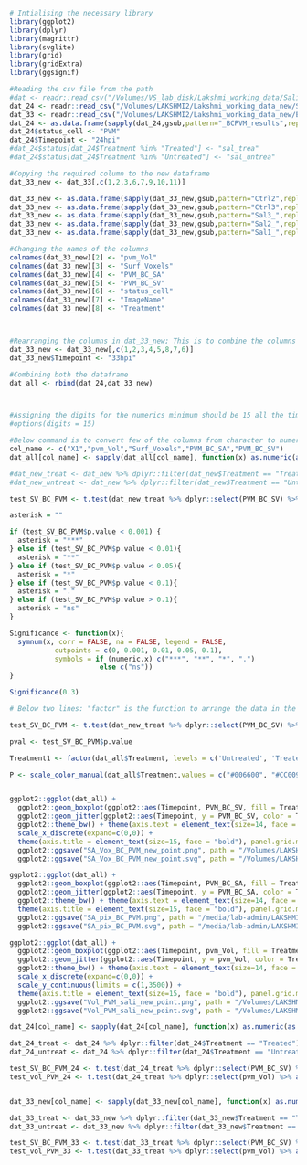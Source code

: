 ```r
# Intialising the necessary library
library(ggplot2)
library(dplyr)
library(magrittr)
library(svglite)
library(grid)
library(gridExtra)
library(ggsignif)
```

```r
#Reading the csv file from the path
#dat <- readr::read_csv("/Volumes/VS_lab_disk/Lakshmi_working_data/Salicylate_BConPVM_analysis/Analysis_PVM_BC/pvm_BC.csv")
dat_24 <- readr::read_csv("/Volumes/LAKSHMI2/Lakshmi_working_data_new/Salicylate_BConPVM_analysis/Analysis_PVM_BC/pvm_BC.csv")
dat_33 <- readr::read_csv("/Volumes/LAKSHMI2/Lakshmi_working_data_new/Experiment6_images/Analysis_SA_Vol/pvm_data1.csv")
dat_24 <- as.data.frame(sapply(dat_24,gsub,pattern="_BCPVM_results",replacement=""))
dat_24$status_cell <- "PVM"
dat_24$Timepoint <- "24hpi"
#dat_24$status[dat_24$Treatment %in% "Treated"] <- "sal_trea"
#dat_24$status[dat_24$Treatment %in% "Untreated"] <- "sal_untrea"

#Copying the required column to the new dataframe
dat_33_new <- dat_33[,c(1,2,3,6,7,9,10,11)]

dat_33_new <- as.data.frame(sapply(dat_33_new,gsub,pattern="Ctrl2",replacement="Untreated"))
dat_33_new <- as.data.frame(sapply(dat_33_new,gsub,pattern="Ctrl3",replacement="Untreated"))
dat_33_new <- as.data.frame(sapply(dat_33_new,gsub,pattern="Sal3_",replacement="Treated"))
dat_33_new <- as.data.frame(sapply(dat_33_new,gsub,pattern="Sal2_",replacement="Treated"))
dat_33_new <- as.data.frame(sapply(dat_33_new,gsub,pattern="Sal1_",replacement="Treated"))

#Changing the names of the columns
colnames(dat_33_new)[2] <- "pvm_Vol"
colnames(dat_33_new)[3] <- "Surf_Voxels"
colnames(dat_33_new)[4] <- "PVM_BC_SA"
colnames(dat_33_new)[5] <- "PVM_BC_SV"
colnames(dat_33_new)[6] <- "status_cell"
colnames(dat_33_new)[7] <- "ImageName"
colnames(dat_33_new)[8] <- "Treatment"



#Rearranging the columns in dat_33_new; This is to combine the columns from both the dataframe
dat_33_new <- dat_33_new[,c(1,2,3,4,5,8,7,6)]
dat_33_new$Timepoint <- "33hpi"

#Combining both the dataframe
dat_all <- rbind(dat_24,dat_33_new)



#Assigning the digits for the numerics minimum should be 15 all the time.
#options(digits = 15)

#Below command is to convert few of the columns from character to numeric
col_name <- c("X1","pvm_Vol","Surf_Voxels","PVM_BC_SA","PVM_BC_SV")
dat_all[col_name] <- sapply(dat_all[col_name], function(x) as.numeric(as.character(x))) 

#dat_new_treat <- dat_new %>% dplyr::filter(dat_new$Treatment == "Treated")
#dat_new_untreat <- dat_new %>% dplyr::filter(dat_new$Treatment == "Untreated")

```

```r
test_SV_BC_PVM <- t.test(dat_new_treat %>% dplyr::select(PVM_BC_SV) %>% as.matrix(), dat_new_untreat %>% dplyr::select(PVM_BC_SV) %>% as.matrix(), alternative = c("two.sided"), paired = FALSE, var.equal = FALSE, conf.level = 0.95)

asterisk = ""

if (test_SV_BC_PVM$p.value < 0.001) {
  asterisk = "***"
} else if (test_SV_BC_PVM$p.value < 0.01){
  asterisk = "**"
} else if (test_SV_BC_PVM$p.value < 0.05){
  asterisk = "*"
} else if (test_SV_BC_PVM$p.value < 0.1){
  asterisk = "."
} else if (test_SV_BC_PVM$p.value > 0.1){
  asterisk = "ns"
}

Significance <- function(x){
  symnum(x, corr = FALSE, na = FALSE, legend = FALSE,
           cutpoints = c(0, 0.001, 0.01, 0.05, 0.1), 
           symbols = if (numeric.x) c("***", "**", "*", ".")
                      else c("ns"))
}

Significance(0.3)
```


```r
# Below two lines: "factor" is the function to arrange the data in the preferred order in the graph

test_SV_BC_PVM <- t.test(dat_new_treat %>% dplyr::select(PVM_BC_SV) %>% as.matrix(), dat_new_untreat %>% dplyr::select(PVM_BC_SV) %>% as.matrix(), alternative = c("two.sided"), paired = FALSE, var.equal = FALSE, conf.level = 0.95)

pval <- test_SV_BC_PVM$p.value

Treatment1 <- factor(dat_all$Treatment, levels = c('Untreated', 'Treated'), ordered = TRUE)

P <- scale_color_manual(dat_all$Treatment,values = c("#006600", "#CC0099"))


ggplot2::ggplot(dat_all) +
  ggplot2::geom_boxplot(ggplot2::aes(Timepoint, PVM_BC_SV, fill = Treatment1), outlier.color = NA, size = 0.6, alpha = 0.0, width = 0.6, position = position_dodge(1), varwidth = F, notch = F, outlier.shape = NA, show.legend = FALSE) +
  ggplot2::geom_jitter(ggplot2::aes(Timepoint, y = PVM_BC_SV, color = Treatment1), cex = 2.5, alpha = 0.4, shape = 20, position = position_jitterdodge(0.2,0.2,1.0)) + 
  ggplot2::theme_bw() + theme(axis.text = element_text(size=14, face = "bold", colour = "black")) + P +
  scale_x_discrete(expand=c(0,0)) +
  theme(axis.title = element_text(size=15, face = "bold"), panel.grid.major.x = element_blank(), panel.grid.major.y = element_blank(),panel.grid.minor.x = element_blank(), panel.grid.minor.y = element_blank(), panel.border = element_blank(), legend.title = element_blank(), legend.position = "none", legend.direction = "horizontal", legend.box.background = element_rect(size = 0.6), legend.text = element_text(size = 5), axis.line = element_line()) + ylab("Surface voxels of BC on PVM") + xlab("Timepoint of infection \n (Salicylate treatement)") +
  ggplot2::ggsave("SA_Vox_BC_PVM_new_point.png", path = "/Volumes/LAKSHMI2/Lakshmi_working_data_new/Experiment6_images/Analysis_SA_Vol/", width = 4, height = 5, units = "in", dpi = 300) +
  ggplot2::ggsave("SA_Vox_BC_PVM_new_point.svg", path = "/Volumes/LAKSHMI2/Lakshmi_working_data_new/Experiment6_images/Analysis_SA_Vol/", width = 4, height = 5, units = "in", dpi = 300)
```

```r

ggplot2::ggplot(dat_all) +
  ggplot2::geom_boxplot(ggplot2::aes(Timepoint, PVM_BC_SA, fill = Treatment1), outlier.color = NA, size = 0.6, alpha = 0.0, width = 0.6, position = position_dodge(1), varwidth = F, notch = F, outlier.shape = NA, show.legend = FALSE) +
  ggplot2::geom_jitter(ggplot2::aes(Timepoint, y = PVM_BC_SA, color = Treatment1), cex = 2.5, alpha = 0.7, position = position_jitterdodge(0.2,0.2,1.0)) + 
  ggplot2::theme_bw() + theme(axis.text = element_text(size=14, face = "bold", colour = "black")) + P +
  theme(axis.title = element_text(size=15, face = "bold"), panel.grid.major.x = element_blank(), panel.grid.major.y = element_blank(),panel.grid.minor.x = element_blank(), panel.grid.minor.y = element_blank(), panel.border = element_blank(), legend.title = element_blank(), legend.position = "none", legend.direction = "horizontal", legend.box.background = element_rect(size = 0.6), legend.text = element_text(size = 5), axis.line = element_line()) + ylab("Surface area (pixels) of BC on PVM") + xlab("Timepoint of infection") +
  ggplot2::ggsave("SA_pix_BC_PVM.png", path = "/media/lab-admin/LAKSHMI2/Lakshmi_working_data_new/Experiment6_images/Analysis_SA_Vol/", width = 4, height = 5, units = "in", dpi = 300) +
  ggplot2::ggsave("SA_pix_BC_PVM.svg", path = "/media/lab-admin/LAKSHMI2/Lakshmi_working_data_new/Experiment6_images/Analysis_SA_Vol/", width = 4, height = 5, units = "in", dpi = 300)
```

```r



ggplot2::ggplot(dat_all) +
  ggplot2::geom_boxplot(ggplot2::aes(Timepoint, pvm_Vol, fill = Treatment1), outlier.color = NA, size = 0.6, alpha = 0.0, width = 0.6, position = position_dodge(1), varwidth = F, notch = F, outlier.shape = NA, show.legend = FALSE) +
  ggplot2::geom_jitter(ggplot2::aes(Timepoint, y = pvm_Vol, color = Treatment1), cex = 2.5, alpha = 0.4, shape = 20, position = position_jitterdodge(0.3,0.3,1.0)) + 
  ggplot2::theme_bw() + theme(axis.text = element_text(size=14, face = "bold", colour = "black")) + P +
  scale_x_discrete(expand=c(0,0)) +
  scale_y_continuous(limits = c(1,3500)) +
  theme(axis.title = element_text(size=15, face = "bold"), panel.grid.major.x = element_blank(), panel.grid.major.y = element_blank(),panel.grid.minor.x = element_blank(), panel.grid.minor.y = element_blank(), panel.border = element_blank(), legend.title = element_blank(), legend.position = "none", legend.direction = "horizontal", legend.box.background = element_rect(size = 0.6), legend.text = element_text(size = 5), axis.line = element_line()) + ylab("Volume of PVM (micron^3)") + xlab("Timepoint of infection \n (Salicylate treatment)") +
  ggplot2::ggsave("Vol_PVM_sali_new_point.png", path = "/Volumes/LAKSHMI2/Lakshmi_working_data_new/Experiment6_images/Analysis_SA_Vol/", width = 4, height = 5, units = "in", dpi = 300) +
  ggplot2::ggsave("Vol_PVM_sali_new_point.svg", path = "/Volumes/LAKSHMI2/Lakshmi_working_data_new/Experiment6_images/Analysis_SA_Vol/", width = 4, height = 5, units = "in", dpi = 300)


```

```r

dat_24[col_name] <- sapply(dat_24[col_name], function(x) as.numeric(as.character(x))) 

dat_24_treat <- dat_24 %>% dplyr::filter(dat_24$Treatment == "Treated")
dat_24_untreat <- dat_24 %>% dplyr::filter(dat_24$Treatment == "Untreated")

test_SV_BC_PVM_24 <- t.test(dat_24_treat %>% dplyr::select(PVM_BC_SV) %>% as.matrix(), dat_24_untreat %>% dplyr::select(PVM_BC_SV) %>% as.matrix(), alternative = c("two.sided"), paired = FALSE, var.equal = FALSE, conf.level = 0.95)
test_vol_PVM_24 <- t.test(dat_24_treat %>% dplyr::select(pvm_Vol) %>% as.matrix(), dat_24_untreat %>% dplyr::select(pvm_Vol) %>% as.matrix(), alternative = c("two.sided"), paired = FALSE, var.equal = FALSE, conf.level = 0.95)


dat_33_new[col_name] <- sapply(dat_33_new[col_name], function(x) as.numeric(as.character(x))) 

dat_33_treat <- dat_33_new %>% dplyr::filter(dat_33_new$Treatment == "Treated")
dat_33_untreat <- dat_33_new %>% dplyr::filter(dat_33_new$Treatment == "Untreated")

test_SV_BC_PVM_33 <- t.test(dat_33_treat %>% dplyr::select(PVM_BC_SV) %>% as.matrix(), dat_33_untreat %>% dplyr::select(PVM_BC_SV) %>% as.matrix(), alternative = c("two.sided"), paired = FALSE, var.equal = FALSE, conf.level = 0.95)
test_vol_PVM_33 <- t.test(dat_33_treat %>% dplyr::select(pvm_Vol) %>% as.matrix(), dat_33_untreat %>% dplyr::select(pvm_Vol) %>% as.matrix(), alternative = c("two.sided"), paired = FALSE, var.equal = FALSE, conf.level = 0.95)

```
